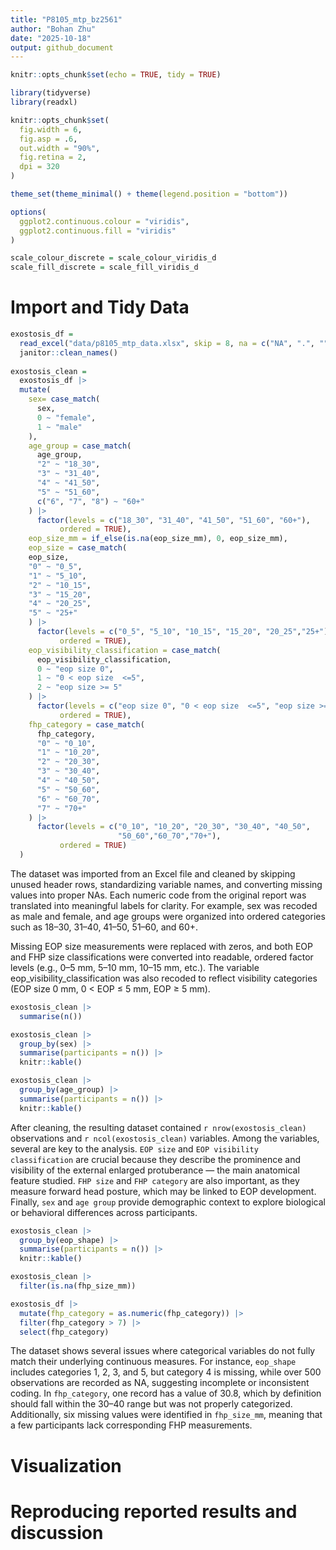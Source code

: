 ```yaml
---
title: "P8105_mtp_bz2561"
author: "Bohan Zhu"
date: "2025-10-18"
output: github_document
---
```


```r
knitr::opts_chunk$set(echo = TRUE, tidy = TRUE)
```

```r
library(tidyverse)
library(readxl)
```

```r
knitr::opts_chunk$set(
  fig.width = 6,
  fig.asp = .6,
  out.width = "90%",
  fig.retina = 2,
  dpi = 320
)

theme_set(theme_minimal() + theme(legend.position = "bottom"))

options(
  ggplot2.continuous.colour = "viridis",
  ggplot2.continuous.fill = "viridis"
)

scale_colour_discrete = scale_colour_viridis_d
scale_fill_discrete = scale_fill_viridis_d
```


# Import and Tidy Data

```r
exostosis_df = 
  read_excel("data/p8105_mtp_data.xlsx", skip = 8, na = c("NA", ".", "")) |> 
  janitor::clean_names() 
  
exostosis_clean = 
  exostosis_df |> 
  mutate(
    sex= case_match(
      sex, 
      0 ~ "female",
      1 ~ "male"
    ),
    age_group = case_match(
      age_group,
      "2" ~ "18_30",
      "3" ~ "31_40",
      "4" ~ "41_50",
      "5" ~ "51_60",
      c("6", "7", "8") ~ "60+"
    ) |> 
      factor(levels = c("18_30", "31_40", "41_50", "51_60", "60+"),
           ordered = TRUE),
    eop_size_mm = if_else(is.na(eop_size_mm), 0, eop_size_mm),
    eop_size = case_match(
    eop_size,
    "0" ~ "0_5",
    "1" ~ "5_10",
    "2" ~ "10_15",
    "3" ~ "15_20",
    "4" ~ "20_25",
    "5" ~ "25+"
    ) |> 
      factor(levels = c("0_5", "5_10", "10_15", "15_20", "20_25","25+"),
           ordered = TRUE),
    eop_visibility_classification = case_match(
      eop_visibility_classification,
      0 ~ "eop size 0",
      1 ~ "0 < eop size  <=5",
      2 ~ "eop size >= 5"
    ) |> 
      factor(levels = c("eop size 0", "0 < eop size  <=5", "eop size >= 5"),
           ordered = TRUE),
    fhp_category = case_match(
      fhp_category,
      "0" ~ "0_10",
      "1" ~ "10_20",
      "2" ~ "20_30",
      "3" ~ "30_40",
      "4" ~ "40_50",
      "5" ~ "50_60",
      "6" ~ "60_70",
      "7" ~ "70+"
    ) |> 
      factor(levels = c("0_10", "10_20", "20_30", "30_40", "40_50",
                        "50_60","60_70","70+"),
           ordered = TRUE)
  )
```

The dataset was imported from an Excel file and cleaned by skipping unused header rows, standardizing variable names, and converting missing values into proper NAs. Each numeric code from the original report was translated into meaningful labels for clarity. For example, sex was recoded as male and female, and age groups were organized into ordered categories such as 18–30, 31–40, 41–50, 51–60, and 60+.

Missing EOP size measurements were replaced with zeros, and both EOP and FHP size classifications were converted into readable, ordered factor levels (e.g., 0–5 mm, 5–10 mm, 10–15 mm, etc.). The variable eop_visibility_classification was also recoded to reflect visibility categories (EOP size 0 mm, 0 < EOP ≤ 5 mm, EOP ≥ 5 mm).

```r
exostosis_clean |> 
  summarise(n())

exostosis_clean |> 
  group_by(sex) |> 
  summarise(participants = n()) |> 
  knitr::kable()

exostosis_clean |> 
  group_by(age_group) |> 
  summarise(participants = n()) |> 
  knitr::kable()
```

After cleaning, the resulting dataset contained `r nrow(exostosis_clean)` observations and `r ncol(exostosis_clean)` variables. Among the variables, several are key to the analysis. `EOP size` and `EOP visibility classification` are crucial because they describe the prominence and visibility of the external enlarged protuberance — the main anatomical feature studied. `FHP size` and `FHP category` are also important, as they measure forward head posture, which may be linked to EOP development. Finally, `sex` and `age group` provide demographic context to explore biological or behavioral differences across participants.

```r
exostosis_clean |> 
  group_by(eop_shape) |> 
  summarise(participants = n()) |> 
  knitr::kable()

exostosis_clean |> 
  filter(is.na(fhp_size_mm))

exostosis_df |>
  mutate(fhp_category = as.numeric(fhp_category)) |>
  filter(fhp_category > 7) |> 
  select(fhp_category)
```

The dataset shows several issues where categorical variables do not fully match their underlying continuous measures. For instance, `eop_shape` includes categories 1, 2, 3, and 5, but category 4 is missing, while over 500 observations are recorded as NA, suggesting incomplete or inconsistent coding. In `fhp_category`, one record has a value of 30.8, which by definition should fall within the 30–40 range but was not properly categorized. Additionally, six missing values were identified in `fhp_size_mm`, meaning that a few participants lack corresponding FHP measurements. 

# Visualization



# Reproducing reported results and discussion



